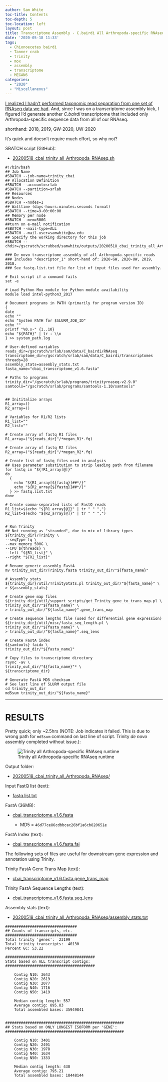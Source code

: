```yaml
---
author: Sam White
toc-title: Contents
toc-depth: 5
toc-location: left
layout: post
title: Transcriptome Assembly - C.bairdi All Arthropoda-specific RNAseq Data with Trinity on Mox
date: '2020-05-18 11:33'
tags:
  - Chionoecetes bairdi
  - Tanner crab
  - trinity
  - mox
  - assembly
  - transcriptome
  - MEGAN6
categories:
  - "2020"
  - "Miscellaneous"
---
```

[I realized I hadn't performed taxonomic read separation from one set of RNAseq data we had](https://robertslab.github.io/sams-notebook/posts/2020/2020-05-18-Data-Wrangling---Arthropoda-and-Alveolata-D26-Pool-RNAseq-FastQ-Extractions/). And, since I was on a transcriptome assembly kick, I figured I'd generate another _C.bairdi_ transcriptome that included only Arthropoda-specific sequence data from all of our RNAseq.  

shorthand: 2018, 2019, GW-2020, UW-2020

It's quick and doesn't require much effort, so why not?

SBATCH script (GitHub):

- [20200518_cbai_trinity_all_Arthropoda_RNAseq.sh](https://github.com/RobertsLab/sams-notebook/blob/master/sbatch_scripts/20200518_cbai_trinity_all_Arthropoda_RNAseq.sh)

```shell
#!/bin/bash
## Job Name
#SBATCH --job-name=trinity_cbai
## Allocation Definition
#SBATCH --account=srlab
#SBATCH --partition=srlab
## Resources
## Nodes
#SBATCH --nodes=1
## Walltime (days-hours:minutes:seconds format)
#SBATCH --time=9-00:00:00
## Memory per node
#SBATCH --mem=500G
##turn on e-mail notification
#SBATCH --mail-type=ALL
#SBATCH --mail-user=samwhite@uw.edu
## Specify the working directory for this job
#SBATCH --chdir=/gscratch/scrubbed/samwhite/outputs/20200518_cbai_trinity_all_Arthropoda_RNAseq

### De novo transcriptome assembly of all Arthropoda-specific reads
### Includes "descriptor_1" short-hand of: 2020-GW, 2020-UW, 2019, 2018.
### See fastq.list.txt file for list of input files used for assembly.

# Exit script if a command fails
set -e

# Load Python Mox module for Python module availability
module load intel-python3_2017

# Document programs in PATH (primarily for program version ID)
{
date
echo ""
echo "System PATH for $SLURM_JOB_ID"
echo ""
printf "%0.s-" {1..10}
echo "${PATH}" | tr : \\n
} >> system_path.log

# User-defined variables
reads_dir=/gscratch/srlab/sam/data/C_bairdi/RNAseq
transcriptome_dir=/gscratch/srlab/sam/data/C_bairdi/transcriptomes
threads=28
assembly_stats=assembly_stats.txt
fasta_name="cbai_transcriptome_v1.6.fasta"

# Paths to programs
trinity_dir="/gscratch/srlab/programs/trinityrnaseq-v2.9.0"
samtools="/gscratch/srlab/programs/samtools-1.10/samtools"


## Inititalize arrays
R1_array=()
R2_array=()

# Variables for R1/R2 lists
R1_list=""
R2_list=""

# Create array of fastq R1 files
R1_array=("${reads_dir}"/*megan_R1*.fq)

# Create array of fastq R2 files
R2_array=("${reads_dir}"/*megan_R2*.fq)

# Create list of fastq files used in analysis
## Uses parameter substitution to strip leading path from filename
for fastq in "${!R1_array[@]}"
do
  {
    echo "${R1_array[${fastq}]##*/}"
    echo "${R2_array[${fastq}]##*/}"
  } >> fastq.list.txt
done

# Create comma-separated lists of FastQ reads
R1_list=$(echo "${R1_array[@]}" | tr " " ",")
R2_list=$(echo "${R2_array[@]}" | tr " " ",")


# Run Trinity
## Not running as "stranded", due to mix of library types
${trinity_dir}/Trinity \
--seqType fq \
--max_memory 500G \
--CPU ${threads} \
--left "${R1_list}" \
--right "${R2_list}"

# Rename generic assembly FastA
mv trinity_out_dir/Trinity.fasta trinity_out_dir/"${fasta_name}"

# Assembly stats
${trinity_dir}/util/TrinityStats.pl trinity_out_dir/"${fasta_name}" \
> ${assembly_stats}

# Create gene map files
${trinity_dir}/util/support_scripts/get_Trinity_gene_to_trans_map.pl \
trinity_out_dir/"${fasta_name}" \
> trinity_out_dir/"${fasta_name}".gene_trans_map

# Create sequence lengths file (used for differential gene expression)
${trinity_dir}/util/misc/fasta_seq_length.pl \
trinity_out_dir/"${fasta_name}" \
> trinity_out_dir/"${fasta_name}".seq_lens

# Create FastA index
${samtools} faidx \
trinity_out_dir/"${fasta_name}"

# Copy files to transcriptome directory
rsync -av \
trinity_out_dir/"${fasta_name}"* \
${transcriptome_dir}

# Generate FastA MD5 checksum
# See last line of SLURM output file
cd trinity_out_dir
md5sum trinity_out_dir/"${fasta_name}"
```

---

# RESULTS

Pretty quick; only ~2.5hrs (NOTE: Job indicates it failed. This is due to wrong path for `md5sum` command on last line of script. Trinity _de novo_ assembly completed without issue.):

![Trinity all Arthropoda-specific RNAseq runtime](https://github.com/RobertsLab/sams-notebook/blob/master/images/screencaps/20200518_cbai_trinity_all_Arthropoda_RNAseq_runtime.png?raw=true)


Output folder:

- [20200518_cbai_trinity_all_Arthropoda_RNAseq/](https://gannet.fish.washington.edu/Atumefaciens/20200518_cbai_trinity_all_Arthropoda_RNAseq/)

Input FastQ list (text):

- [fastq.list.txt](https://gannet.fish.washington.edu/Atumefaciens/20200518_cbai_trinity_all_Arthropoda_RNAseq/fastq.list.txt)

FastA (36MB):

- [cbai_transcriptome_v1.6.fasta](https://gannet.fish.washington.edu/Atumefaciens/20200518_cbai_trinity_all_Arthropoda_RNAseq/trinity_out_dir/cbai_transcriptome_v1.6.fasta)

  - MD5 = `46d77ce86cdbbcac26bf1a6cb820651e`

FastA Index (text):

- [cbai_transcriptome_v1.6.fasta.fai](https://gannet.fish.washington.edu/Atumefaciens/20200518_cbai_trinity_all_Arthropoda_RNAseq/trinity_out_dir/cbai_transcriptome_v1.6.fasta.fai)

The following sets of files are useful for downstream gene expression and annotation using Trinity.

Trinity FastA Gene Trans Map (text):

- [cbai_transcriptome_v1.6.fasta.gene_trans_map](https://gannet.fish.washington.edu/Atumefaciens/20200518_cbai_trinity_all_Arthropoda_RNAseq/trinity_out_dir/cbai_transcriptome_v1.6.fasta.gene_trans_map)

Trinity FastA Sequence Lengths (text):

- [cbai_transcriptome_v1.6.fasta.seq_lens](https://gannet.fish.washington.edu/Atumefaciens/20200518_cbai_trinity_all_Arthropoda_RNAseq/trinity_out_dir/cbai_transcriptome_v1.6.fasta.seq_lens)


Assembly stats (text):

- [20200518_cbai_trinity_all_Arthropoda_RNAseq/assembly_stats.txt](https://gannet.fish.washington.edu/Atumefaciens/20200518_cbai_trinity_all_Arthropoda_RNAseq/assembly_stats.txt)

```
################################
## Counts of transcripts, etc.
################################
Total trinity 'genes':	23199
Total trinity transcripts:	40130
Percent GC: 53.22

########################################
Stats based on ALL transcript contigs:
########################################

	Contig N10: 3643
	Contig N20: 2619
	Contig N30: 2077
	Contig N40: 1716
	Contig N50: 1419

	Median contig length: 557
	Average contig: 895.83
	Total assembled bases: 35949841


#####################################################
## Stats based on ONLY LONGEST ISOFORM per 'GENE':
#####################################################

	Contig N10: 3401
	Contig N20: 2491
	Contig N30: 1978
	Contig N40: 1634
	Contig N50: 1333

	Median contig length: 438
	Average contig: 795.21
	Total assembled bases: 18448144
  ```
